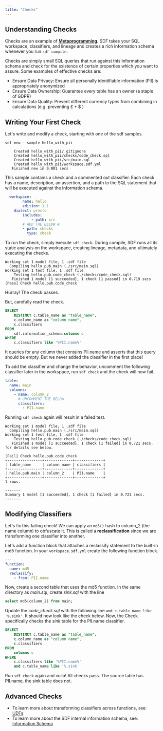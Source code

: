 ```yaml
---
title: "Checks"
---
```


## Understanding Checks
Checks are an example of [**Metaprogramming**](https://en.wikipedia.org/wiki/Metaprogramming). SDF takes your SQL workspace, classifiers, and lineage and creates a rich information schema whenever you run `sdf compile`.

Checks are simply small SQL queries that run against this information schema and check for the existence of certain properties which you want to assure. Some examples of effective checks are:

 - Ensure Data Privacy: Ensure all personally identifiable information (PII) is appropriately anonymized
 - Ensure Data Ownership: Guarantee every table has an owner (a staple of GDPR)
 - Ensure Data Quality: Prevent different currency types from combining in calculations (e.g. preventing £ + $ )

## Writing Your First Check
Let's write and modify a check, starting with one of the sdf samples.

```shell
sdf new --sample hello_with_pii
```
```shell
    Created hello_with_pii/.gitignore
    Created hello_with_pii/checks/code_check.sql
    Created hello_with_pii/src/main.sql
    Created hello_with_pii/workspace.sdf.yml
   Finished new in 0.001 secs

```
This sample contains a check and a commented out classifier. Each check has a name, description, an assertion, and a path to the SQL statement that will be executed against the information schema.

```yml
  workspace:
		name: hello
		edition: 1.1
    dialect: presto
		includes:
			- path: src
        # ADD THE BELOW #
        - path: checks
          type: check
```
To run the check, simply execute `sdf check`. During compile, SDF runs all its static analysis on the workspace, creating lineage, metadata, and ultimately executing the checks.

```shell
Working set 1 model file, 1 .sdf file
  Compiling hello.pub.main (./src/main.sql)
Working set 1 test file, 1 .sdf file
    Testing hello.pub.code_check (./checks/code_check.sql)
   Finished 1 model [1 succeeded], 1 check [1 passed] in 0.719 secs
[Pass] Check hello.pub.code_check

```

Hurray! The check passes.

But, carefully read the check. 

```sql
SELECT
    DISTINCT c.table_name as "table_name",
    c.column_name as "column name",
    c.classifiers
FROM
    sdf.information_schema.columns c
WHERE
    c.classifiers like '%PII.name%'
```

It queries for any column that contains PII.name and asserts that this query should be empty. But we never added the classifier in the first place!

To add the classifier and change the behavior, uncomment the following classifier later in the workspace, run `sdf check` and the check will now fail.
```yml
table:
  name: main
  columns:
    - name: column_2
      # UNCOMMENT THE BELOW
      classifiers:
        - PII.name
```
Running `sdf check` again will result in a failed test. 

```shell
Working set 1 model file, 1 .sdf file
  Compiling hello.pub.main (./src/main.sql)
Working set 1 test file, 1 .sdf file
    Testing hello.pub.code_check (./checks/code_check.sql)
   Finished 1 model [1 succeeded], 1 check [1 failed] in 0.721 secs, for details see below.

[Fail] Check hello.pub.code_check
+----------------+-------------+-------------+
| table_name     | column name | classifiers |
+----------------+-------------+-------------+
| hello.pub.main | column_2    | PII.name    |
+----------------+-------------+-------------+
1 rows.

-------
Summary 1 model [1 succeeded], 1 check [1 failed] in 0.721 secs.
-------

```

## Modifying Classifiers
Let's fix this failing check! We can apply an `md5()` hash to column_2 (the name column) to obfuscate it. This is called a **reclassification** since we are transforming one classifier into another.

Let's add a function block that attaches a reclassify statement to the built-in md5 function. In your `workspace.sdf.yml` create the following function block.

```yml
---
function:
  name: md5
  reclassify:
    - from: PII.name
```
Now, create a second table that uses the md5 function. 
In the same directory as *main.sql*, create *sink.sql* with the line
```sql
select md5(column_2) from main;
```
Update the *code_check.sql* with the following line `and c.table_name like '%.sink'`. It should now look like the check below.
Now, the Check specifically checks the *sink* table for the PII.name classifier.

```sql
SELECT
    DISTINCT c.table_name as "table_name",
    c.column_name as "column name",
    c.classifiers
FROM
    columns c
WHERE
    c.classifiers like '%PII.name%'
    and c.table_name like '%.sink'
```

Run `sdf check` again and voila! All checks pass. The source table has PII.name, the sink table does not. 

## Advanced Checks

 - To learn more about transforming classifiers across functions, see: [UDFs](/guide/udf)
 - To learn more about the SDF internal information schema, see: [Information Schema](/reference/sdf-information-schema)
